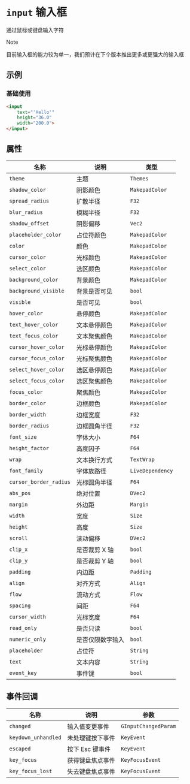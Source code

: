 # `input` 输入框

通过鼠标或键盘输入字符

> [!NOTE]
>
> 目前输入框的能力较为单一，我们预计在下个版本推出更多或更强大的输入框

## 示例

### 基础使用

```html
<input
    text="'Hello'"
    height="36.0"
    width="200.0">
</input>
```

## 属性

| 名称                   | 说明             | 类型             |
| ---------------------- | ---------------- | ---------------- |
| `theme`                | 主题             | `Themes`         |
| `shadow_color`         | 阴影颜色         | `MakepadColor`   |
| `spread_radius`        | 扩散半径         | `F32`            |
| `blur_radius`          | 模糊半径         | `F32`            |
| `shadow_offset`        | 阴影偏移         | `Vec2`           |
| `placeholder_color`    | 占位符颜色       | `MakepadColor`   |
| `color`                | 颜色             | `MakepadColor`   |
| `cursor_color`         | 光标颜色         | `MakepadColor`   |
| `select_color`         | 选区颜色         | `MakepadColor`   |
| `background_color`     | 背景颜色         | `MakepadColor`   |
| `background_visible`   | 背景是否可见     | `bool`           |
| `visible`              | 是否可见         | `bool`           |
| `hover_color`          | 悬停颜色         | `MakepadColor`   |
| `text_hover_color`     | 文本悬停颜色     | `MakepadColor`   |
| `text_focus_color`     | 文本聚焦颜色     | `MakepadColor`   |
| `cursor_hover_color`   | 光标悬停颜色     | `MakepadColor`   |
| `cursor_focus_color`   | 光标聚焦颜色     | `MakepadColor`   |
| `select_hover_color`   | 选区悬停颜色     | `MakepadColor`   |
| `select_focus_color`   | 选区聚焦颜色     | `MakepadColor`   |
| `focus_color`          | 聚焦颜色         | `MakepadColor`   |
| `border_color`         | 边框颜色         | `MakepadColor`   |
| `border_width`         | 边框宽度         | `F32`            |
| `border_radius`        | 边框圆角半径     | `F32`            |
| `font_size`            | 字体大小         | `F64`            |
| `height_factor`        | 高度因子         | `F64`            |
| `wrap`                 | 文本换行方式     | `TextWrap`       |
| `font_family`          | 字体族路径       | `LiveDependency` |
| `cursor_border_radius` | 光标圆角半径     | `F64`            |
| `abs_pos`              | 绝对位置         | `DVec2`          |
| `margin`               | 外边距           | `Margin`         |
| `width`                | 宽度             | `Size`           |
| `height`               | 高度             | `Size`           |
| `scroll`               | 滚动偏移         | `DVec2`          |
| `clip_x`               | 是否裁剪 X 轴    | `bool`           |
| `clip_y`               | 是否裁剪 Y 轴    | `bool`           |
| `padding`              | 内边距           | `Padding`        |
| `align`                | 对齐方式         | `Align`          |
| `flow`                 | 流动方式         | `Flow`           |
| `spacing`              | 间距             | `F64`            |
| `cursor_width`         | 光标宽度         | `F64`            |
| `read_only`            | 是否只读         | `bool`           |
| `numeric_only`         | 是否仅限数字输入 | `bool`           |
| `placeholder`          | 占位符           | `String`         |
| `text`                 | 文本内容         | `String`         |
| `event_key`            | 事件键           | `bool`           |

## 事件回调

| 名称                | 说明             | 参数                 |
| ------------------- | ---------------- | -------------------- |
| `changed`           | 输入值变更事件   | `GInputChangedParam` |
| `keydown_unhandled` | 未处理键按下事件 | `KeyEvent`           |
| `escaped`           | 按下 Esc 键事件  | `KeyEvent`           |
| `key_focus`         | 获得键盘焦点事件 | `KeyFocusEvent`      |
| `key_focus_lost`    | 失去键盘焦点事件 | `KeyFocusEvent`      |
